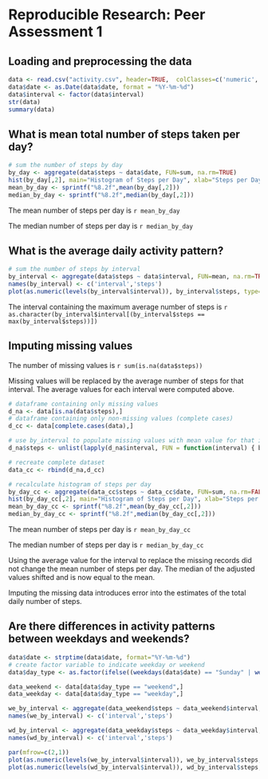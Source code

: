 # Reproducible Research: Peer Assessment 1


## Loading and preprocessing the data
```r
data <- read.csv("activity.csv", header=TRUE,  colClasses=c('numeric','character','numeric'))
data$date <- as.Date(data$date, format = "%Y-%m-%d")
data$interval <- factor(data$interval)
str(data)
summary(data)
```


## What is mean total number of steps taken per day?
```r
# sum the number of steps by day
by_day <- aggregate(data$steps ~ data$date, FUN=sum, na.rm=TRUE)
hist(by_day[,2], main="Histogram of Steps per Day", xlab="Steps per Day")
mean_by_day <- sprintf("%8.2f",mean(by_day[,2]))
median_by_day <- sprintf("%8.2f",median(by_day[,2]))
```

The mean number of steps per day is `r mean_by_day`

The median number of steps per day is `r median_by_day`


## What is the average daily activity pattern?
```r
# sum the number of steps by interval
by_interval <- aggregate(data$steps ~ data$interval, FUN=mean, na.rm=TRUE)
names(by_interval) <- c('interval','steps')
plot(as.numeric(levels(by_interval$interval)), by_interval$steps, type="l", main="Average Number of Steps by Time Interval", xlab="Interval",ylab="Average Number of Steps")

```
The interval containing the maximum average number of steps is `r as.character(by_interval$interval[(by_interval$steps == max(by_interval$steps))])`

## Imputing missing values

The number of missing values is `r sum(is.na(data$steps))`

Missing values will be replaced by the average number of steps for that interval.  The average values for each interval were computed above.

```r
# dataframe containing only missing values
d_na <- data[is.na(data$steps),]
# dataframe containing only non-missing values (complete cases)
d_cc <- data[complete.cases(data),]

# use by_interval to populate missing values with mean value for that interval
d_na$steps <- unlist(lapply(d_na$interval, FUN = function(interval) { by_interval$steps[by_interval$interval == interval]}))

# recreate complete dataset
data_cc <- rbind(d_na,d_cc)

# recalculate histogram of steps per day 
by_day_cc <- aggregate(data_cc$steps ~ data_cc$date, FUN=sum, na.rm=FALSE)
hist(by_day_cc[,2], main="Histogram of Steps per Day", xlab="Steps per Day")
mean_by_day_cc <- sprintf("%8.2f",mean(by_day_cc[,2]))
median_by_day_cc <- sprintf("%8.2f",median(by_day_cc[,2]))
```
The mean number of steps per day is `r mean_by_day_cc`

The median number of steps per day is `r median_by_day_cc`

Using the average value for the interval to replace the missing records did not change the mean number of steps per day.  The median of the adjusted values shifted and is now equal to the mean.

Imputing the missing data introduces error into the estimates of the total daily number of steps.

## Are there differences in activity patterns between weekdays and weekends?

```r
data$date <- strptime(data$date, format="%Y-%m-%d")
# create factor variable to indicate weekday or weekend
data$day_type <- as.factor(ifelse((weekdays(data$date) == "Sunday" | weekdays(data$date) == "Saturday"),"weekend","weekday"))

data_weekend <- data[data$day_type == "weekend",]
data_weekday <- data[data$day_type == "weekday",]

we_by_interval <- aggregate(data_weekend$steps ~ data_weekend$interval, FUN=mean, na.rm=TRUE)
names(we_by_interval) <- c('interval','steps')

wd_by_interval <- aggregate(data_weekday$steps ~ data_weekday$interval, FUN=mean, na.rm=TRUE)
names(wd_by_interval) <- c('interval','steps')

par(mfrow=c(2,1))
plot(as.numeric(levels(we_by_interval$interval)), we_by_interval$steps, type="l", main="Weekend", xlab="Interval",ylab="Average Number of Steps")
plot(as.numeric(levels(wd_by_interval$interval)), wd_by_interval$steps, type="l", main="Weekday", xlab="Interval",ylab="Average Number of Steps")

```
